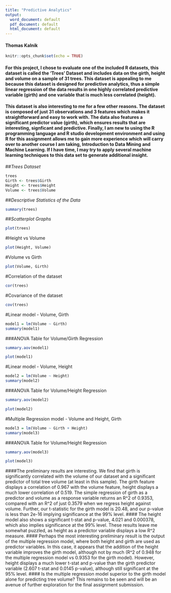 ```yaml
---
title: "Predictive Analytics"
output:
  word_document: default
  pdf_document: default
  html_document: default
---
```

#### Thomas Kalnik

```r
knitr::opts_chunk$set(echo = TRUE)
```

#### For this project, I chose to evaluate one of the included R datasets, this dataset is called the 'Trees' Dataset and includes data on the girth, height and volume on a sample of 31 trees. This dataset is appealing to me because this dataset is designed for predictive analytics, thus a simple linear regression of the data results in one highly correlated predictive variable (girth) and one variable that is much less correlated (height). 
####  This dataset is also interesting to me for a few other reasons. The dataset is composed of just 31 observations and 3 features which makes it straightforward and easy to work with. The data also features a significant predictor value (girth), which ensures results that are interesting, signficant and predictive. Finally, I am new to using the R programming language and R studio development environment and using R for this assignment allows me to gain more experience which will carry over to another course I am taking, Introduction to Data Mining and Machine Learning. If I have time, I may try to apply several machine learning techniques to this data set to generate additional insight. 


##_Trees Dataset_
```r
trees
Girth <- trees$Girth
Height <- trees$Height
Volume <- trees$Volume
```

##_Descriptive Statistics of the Data_
```r
summary(trees)
```

##_Scatterplot Graphs_
```r
plot(trees)
```

#Height vs Volume
```r
plot(Height, Volume)
```

#Volume vs Girth
```r
plot(Volume, Girth)
```

#Correlation of the dataset
```r
cor(trees)
```

#Covariance of the dataset
```r
cov(trees)
```

#Linear model - Volume, Girth
```r
model1 = lm(Volume ~ Girth)
summary(model1)
```

###ANOVA Table for Volume/Girth Regression
```r
summary.aov(model1)
```

```r
plot(model1)
```

#Linear model - Volume, Height
```r
model2 = lm(Volume ~ Height)
summary(model2)
```

###ANOVA Table for Volume/Height Regression
```r
summary.aov(model2)
```

```r
plot(model2)
```

#Multiple Regression model - Volume and Height, Girth
```r
model3 = lm(Volume ~ Girth + Height)
summary(model3)
```

###ANOVA Table for Volume/Height Regression
```r
summary.aov(model3)
```

```r
plot(model3)
```

####The preliminary results are interesting. We find that girth is significantly correlated with the volume of our dataset and a significant predictor of total tree volume (at least in this sample). The girth feature displays a correlation of 0.967 with the volume feature, height displays a much lower correlation of 0.519. The simple regression of girth as a predictor and volume as a response variable returns an R^2 of 0.9353, compared with an R^2 of just 0.3579  when we regress height against volume. Further, our t-statistic for the girth model is 20.48, and our p-value is less than 2e-16 implying significance at the 99% level. 
####  The height model also shows a significant t-stat and p-value, 4.021 and 0.000378, which also implies significance at the 99% level. These results leave me somewhat puzzled, as height as a predictor variable displays a low R^2 measure. 
####  Perhaps the most interesting preliminary result is the output of the multiple regression model, where both height and girth are used as predictor variables. In this case, it appears that the addition of the height variable improves the girth model, although not by much (R^2 of 0.948 for the multiple regression model vs 0.9353 for the girth model). However, height displays a much lower t-stat and p-value than the girth predictor variable (2.607 t-stat and 0.0145 p-value), although still significant at the 95% level.
####  Is the multiple regression model superior to the girth model alone for predicting tree volume? This remains to be seen and will be an avenue of further exploration for the final assignment submission. 